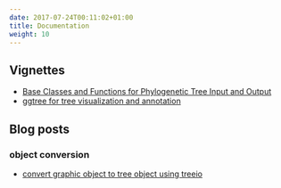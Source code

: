 ```yaml
---
date: 2017-07-24T00:11:02+01:00
title: Documentation
weight: 10
---
```



<link rel="stylesheet" href="https://guangchuangyu.github.io/css/font-awesome.min.css">

## <i class="fa fa-book"></i> Vignettes

+ [Base Classes and Functions for Phylogenetic Tree Input and Output](https://bioconductor.org/packages/devel/bioc/vignettes/treeio/inst/doc/treeio.html)
+ [ggtree for tree visualization and annotation](https://bioconductor.org/packages/devel/bioc/vignettes/ggtree/inst/doc/ggtree.html)


## <i class="fa fa-wordpress"></i> Blog posts


### <i class="fa fa-angle-double-right"></i> object conversion

+ [convert graphic object to tree object using treeio](http://guangchuangyu.github.io/2017/01/convert-graphic-object-to-tree-object-using-treeio/)

